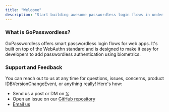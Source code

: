 ```yaml
---
title: "Welcome"
description: "Start building awesome passwordless login flows in under 5 minutes!"
---
```


### What is GoPasswordless?

GoPasswordless offers smart passwordless login flows for web apps. It's built on top of the WebAuthn standard and is designed to make
it easy for developers to add passwordless authentication using biometrics.

### Support and Feedback

You can reach out to us at any time for questions, issues, concerns, product IDBVersionChangeEvent, or anything really! Here's how:

- Send us a post or DM on [𝕏](https://twitter.com/joebloxsome)
- Open an issue on our [GitHub repository](https://github.com/gopasswordless/sdk)
- [Email us](mailto:hello@gopasswordless.dev)

